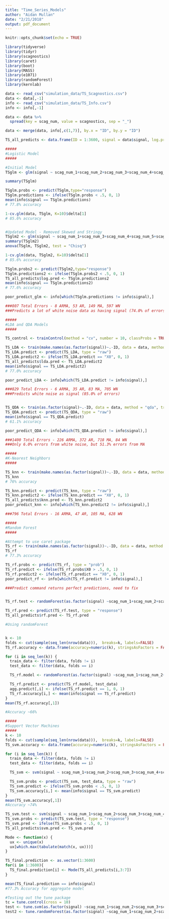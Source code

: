 ```yaml
---
title: "Time_Series_Models"
author: "Aidan Mullan"
date: "2/21/2018"
output: pdf_document
---
```


```r
knitr::opts_chunk$set(echo = TRUE)
```

```r
library(tidyverse)
library(tidyr)
library(scagnostics)
library(caret)
library(boot)
library(MASS)
library(e1071)
library(randomForest)
library(kernlab)
```

```r
data <- read_csv("simulation_data/TS_Scagnostics.csv")
data <- data[,-1]
info <- read_csv("simulation_data/TS_Info.csv")
info <- info[,-1]

data <- data %>%
  spread(key = scag_num, value = scagnostics, sep = "_")

data <- merge(data, info[,c(1,7)], by.x = "ID", by.y = "ID")

TS_all_predicts <- data.frame(ID = 1:3600, signal = data$signal, log.pred = numeric(3600), lda.pred = numeric(3600), knn.pred = numeric(3600), rf.pred = numeric(3600), svm.pred = numeric(3600))
```

```r
#####
#Logistic Model
#####

#Initial Model
TSglm <- glm(signal ~ scag_num_1+scag_num_2+scag_num_3+scag_num_4+scag_num_5+scag_num_6+scag_num_7+scag_num_8+scag_num_9, data = data, family = "binomial")

summary(TSglm)

TSglm.probs <- predict(TSglm,type="response")
TSglm.predictions <- ifelse(TSglm.probs < .5, 0, 1)
mean(info$signal == TSglm.predictions)
# 77.8% accuracy

1-cv.glm(data, TSglm, K=10)$delta[1]
# 85.6% accuracy


#Updated Model - Removed Skewed and Stringy
TSglm2 <- glm(signal ~ scag_num_1+scag_num_3+scag_num_4+scag_num_5+scag_num_6+scag_num_7+scag_num_9, data = data, family = "binomial")
summary(TSglm2)
anova(TSglm, TSglm2, test = "Chisq")

1-cv.glm(data, TSglm2, K=10)$delta[1]
# 85.6% accuracy

TSglm.probs2 <- predict(TSglm2,type="response")
TSglm.predictions2 <- ifelse(TSglm.probs2 < .5, 0, 1)
TS_all_predicts$log.pred <- TSglm.predictions2
mean(info$signal == TSglm.predictions2)
# 77.6% accuracy

poor_predict_glm <- info[which(TSglm.predictions != info$signal),]

###807 Total Errors - 8 ARMA, 53 AR, 149 MA, 597 WN 
###Predicts a lot of white noise data as having signal (74.0% of errors)
```

```r
#####
#LDA and QDA Models
#####

TS_control <- trainControl(method = "cv", number = 10, classProbs = TRUE, returnData = TRUE)

TS_LDA <- train(make.names(as.factor(signal))~.-ID, data = data, method = "lda", trControl = TS_control)
TS_LDA.predict <- predict(TS_LDA, type = "raw")
TS_LDA.predict2 <- ifelse(TS_LDA.predict == "X0", 0, 1)
TS_all_predicts$lda.pred <- TS_LDA.predict2
mean(info$signal == TS_LDA.predict2)
# 77.0% accuracy

poor_predict_LDA <- info[which(TS_LDA.predict != info$signal),]

###829 Total Errors - 6 ARMA, 35 AR, 83 MA, 705 WN
###Predicts white noise as signal (85.0% of errors)


TS_QDA <- train(as.factor(signal)~.-ID, data = data, method = "qda", trControl = TS_control)
TS_QDA.predict <- predict(TS_QDA, type = "raw")
mean(info$signal == TS_QDA.predict)
# 61.1% accuracy

poor_predict_QDA <- info[which(TS_QDA.predict != info$signal),]

###1400 Total Errors - 226 ARMA, 372 AR, 718 MA, 84 WN
###Only 6.0% errors from white noise, but 51.3% errors from MA
```

```r
#####
#K-Nearest Neighbors
#####

TS_knn <- train(make.names(as.factor(signal))~.-ID, data = data, method = "knn", trControl = TS_control, tuneGrid = expand.grid(k = 1:25), metric = "Accuracy")
TS_knn
# 76% accuracy

TS_knn.predict <- predict(TS_knn, type = "raw")
TS_knn.predict2 <- ifelse(TS_knn.predict == "X0", 0, 1)
TS_all_predicts$knn.pred <- TS_knn.predict2
poor_predict_knn <- info[which(TS_knn.predict2 != info$signal),]

###796 Total Errors - 16 ARMA, 47 AR, 105 MA, 628 WN
```

```r
#####
#Random Forest
#####

#Attempt to use caret package
TS_rf <- train(make.names(as.factor(signal))~.-ID, data = data, method = "rf", trControl = TS_control, metric = "Accuracy", tuneGrid = expand.grid(mtry = 1:9))
TS_rf
# 77.3% accuracy

TS_rf.probs <- predict(TS_rf, type = "prob")
TS_rf.predict <- ifelse(TS_rf.probs$X0 > .5, 0, 1)
TS_rf.predict2 <- ifelse(TS_rf.predict == "X0", 0, 1)
poor_predict_rf <- info[which(TS_rf.predict != info$signal),]

###Predict command returns perfect predictions, need to fix


TS_rf.test <- randomForest(as.factor(signal) ~scag_num_1+scag_num_2+scag_num_3+scag_num_4+scag_num_5+scag_num_6+scag_num_7+scag_num_8+scag_num_9, data = data, ntree=100, importance =T)

TS_rf.pred <- predict(TS_rf.test, type = "response")
TS_all_predicts$rf.pred <- TS_rf.pred

#Using randomForest


k <- 10
folds <- cut(sample(seq_len(nrow(data))),  breaks=k, labels=FALSE) 
TS_rf.accuracy <- data.frame(accuracy=numeric(k), stringsAsFactors = FALSE)

for (i in seq_len(k)) {
  train_data <- filter(data, folds != i) 
  test_data <- filter(data, folds == i)

  TS_rf.model <- randomForest(as.factor(signal) ~scag_num_1+scag_num_2+scag_num_3+scag_num_4+scag_num_5+scag_num_6+scag_num_7+scag_num_8+scag_num_9, data = train_data, ntree=100, importance =T)

  TS_rf.predict <- predict(TS_rf.model, test_data)
  agg.predict[,i] <- ifelse(TS_rf.predict == 1, 0, 1)
  TS_rf.accuracy[i,] <- mean(info$signal == TS_rf.predict)
}
mean(TS_rf.accuracy[,1])

#Accuracy ~66%
```

```r
#####
#Support Vector Machines
#####
k <- 10
folds <- cut(sample(seq_len(nrow(data))),  breaks=k, labels=FALSE) 
TS_svm.accuracy <- data.frame(accuracy=numeric(k), stringsAsFactors = FALSE)

for (i in seq_len(k)) {
  train_data <- filter(data, folds != i) 
  test_data <- filter(data, folds == i)

  TS_svm <- svm(signal ~ scag_num_1+scag_num_2+scag_num_3+scag_num_4+scag_num_5+scag_num_6+scag_num_7+scag_num_8+scag_num_9, data = train_data)

  TS_svm.probs <- predict(TS_svm, test_data, type = "raw")
  TS_svm.predict <- ifelse(TS_svm.probs < .5, 0, 1)
  TS_svm.accuracy[i,] <- mean(info$signal == TS_svm.predict)
}
mean(TS_svm.accuracy[,1])
#Accuracy ~74%

TS_svm.test <- svm(signal ~ scag_num_1+scag_num_2+scag_num_3+scag_num_4+scag_num_5+scag_num_6+scag_num_7+scag_num_8+scag_num_9, data = data)
TS_svm.probs <- predict(TS_svm.test, type = "response")
TS_svm.pred <- ifelse(TS_svm.probs < .5, 0, 1) 
TS_all_predicts$svm.pred <- TS_svm.pred
```

```r
Mode <- function(x) {
  ux <- unique(x)
  ux[which.max(tabulate(match(x, ux)))]
}

TS_final.prediction <- as.vector(1:3600)
for(i in 1:3600){
  TS_final.prediction[i] <- Mode(TS_all_predicts[i,3:7])
}

mean(TS_final.prediction == info$signal)
#77.3% Accuracy for aggregate model
```
```r
#Testing out the tune package
tc = tune.control(cross = 10)
test <- tune.svm(as.factor(signal) ~scag_num_1+scag_num_2+scag_num_3+scag_num_4+scag_num_5+scag_num_6+scag_num_7+scag_num_8+scag_num_9, data = data, tunecontrol = tc)
test2 <- tune.randomForest(as.factor(signal) ~scag_num_1+scag_num_2+scag_num_3+scag_num_4+scag_num_5+scag_num_6+scag_num_7+scag_num_8+scag_num_9, data = data, tunecontrol = tc)
```






